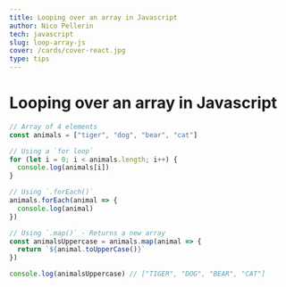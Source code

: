 ```yaml
---
title: Looping over an array in Javascript
author: Nico Pellerin
tech: javascript
slug: loop-array-js
cover: /cards/cover-react.jpg
type: tips
---
```


<SEO title="Looping over an array in Javascript" />

# Looping over an array in Javascript

<Spacer margin="6rem 0 4rem 0" />

```jsx
// Array of 4 elements
const animals = ["tiger", "dog", "bear", "cat"]

// Using a `for loop`
for (let i = 0; i < animals.length; i++) {
  console.log(animals[i])
}

// Using `.forEach()`
animals.forEach(animal => {
  console.log(animal)
})

// Using `.map()` - Returns a new array
const animalsUppercase = animals.map(animal => {
  return `${animal.toUpperCase()}`
})

console.log(animalsUppercase) // ["TIGER", "DOG", "BEAR", "CAT"]
```

<Spacer margin="6rem 0 4rem 0" />
